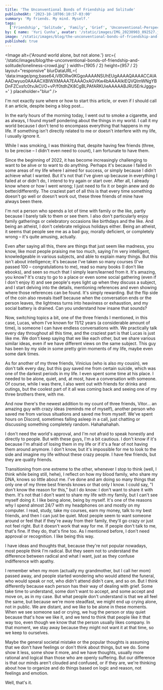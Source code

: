 ```yaml
---
title: 'The Unconventional Bonds of Friendship and Solitude'
publishedAt: '2023-10-18T06:10:57-03:00'
summary: 'My friends. My mind. Myself.'
tags:
  ['Friendship', 'Solitude', 'Family', 'Grief', 'Unconventional-Perspectives']
by: { name: 'Yuri Cunha', avatar: '/static/images/IMG_20230903_092527.jpg' }
image: '/static/images/blog/the-unconventional-bonds-of-friendship-and-solitude/loneliness-crowd.jpg'
published: true
---
```


<Image
  alt={'Around world alone, but not alone.'}
  src={
    '/static/images/blog/the-unconventional-bonds-of-friendship-and-solitude/loneliness-crowd.jpg'
  }
  width={1905 / 2}
  height={957 / 2}
  layout="responsive"
  blurDataURL={
    'data:image/png;base64,iVBORw0KGgoAAAANSUhEUgAAAAQAAAACCAIAAADwyuo0AAAACXBIWXMAAA7EAAAOxAGVKw4bAAAAIklEQVQImWNgYBDnFZCxsfc0tvJkCI/O+vP/f0tdhZK8CgBLPAfARKUieAAAAABJRU5ErkJggg=='
  }
  placeholder="blur"
/>

I'm not exactly sure where or how to start this article, or even if I should call it an article, despite being a blog post...

In the early hours of the morning today, I went out to smoke a cigarette, and as always, I found myself pondering about the things in my world. I call it my world because I don't tend to encompass everything that happens in my life. If something isn't directly related to me or doesn't interfere with my life, I usually ignore it.

While I was smoking, I was thinking that, despite having few friends (three, to be precise – I didn't even need to count), I am fortunate to have them.

Since the beginning of 2022, it has become increasingly challenging to want to be alive or to want to do anything. Perhaps it's because I failed in some areas of my life where I aimed for success, or simply because I didn't achieve what I wanted. But it's not that I've given up because in everything I failed at or didn't do, I intend to try again or start over. After all, I already know where or how I went wrong; I just need to fix it or begin anew and do better/differently. The craziest part of all this is that every time something doesn't go well or doesn't work out, these three friends of mine have always been there.

I'm not a person who spends a lot of time with family or the like, partly because I barely talk to them or see them. I also don't particularly enjoy family gatherings or celebratory occasions like birthdays and the like. And being an atheist, I don't celebrate religious holidays either. Being an atheist, it seems that people see me as a bad guy, morally deficient, or completely wrong – it's quite amusing, actually.

Even after saying all this, there are things that just seem like madness, you know, like most people praising me too much, saying I'm very intelligent, knowledgeable in various subjects, and able to explain many things. But this isn't about intelligence; it's because I've taken so many courses (I've passed 100 – congratulations to me), read so many books (I don't like ebooks), and seen so much that I simply learn/learned from it. It's amazing, you know? It's crazy to go to a place or even some social gathering (even if I don't enjoy it) and see people's eyes light up when they discuss a subject, and I start delving into the details, mentioning references and even showing where those references can be found. It's simply rewarding. But the flip side of the coin also reveals itself because when the conversation ends or the person leaves, the lightness turns into heaviness or exhaustion, and my social battery is drained. Can you understand how insane that sounds?

Now, switching topics a bit, one of the three friends I mentioned, in this case, Lucas, whom I've known for 11/12 years (a considerable amount of time), is someone I can have endless conversations with. We practically talk every day throughout all this time, and the craziest part is that Lucas is just like me. We don't keep saying that we like each other, but we share various similar ideas, even if we have different views on the same subject. This guy has been by my side in some pretty grim moments of my life, maybe even some dark times.

As for another of my three friends, Vinicius (who is also my cousin), we don't talk every day, but this guy saved me from certain suicide, which was one of the darkest periods in my life. I even spent some time at his place. I needed to be alone, quiet, and, at most, have a conversation with someone. Of course, while I was there, I also went out with friends for drinks and outings, but the coolest part of it all was coming back and seeing one of my three brothers there, with me.

And now there's the newest addition to my count of three friends, Vitor... an amazing guy with crazy ideas (reminds me of myself), another person who saved me from various situations and saved me from myself. We've spent hours on Discord, sometimes falling asleep in a call, just chatting or discussing something completely random. Hahahahahah.

I don't need the world's approval, and I'm not afraid to speak honestly and directly to people. But with these guys, I'm a bit cautious. I don't know if it's because I'm afraid of losing them in my life or if it's a fear of not having them around anymore. I don't know, but it's impossible for me to look to the side and imagine my life without these crazy people. I have few friends, but they are quality friends.

Transitioning from one extreme to the other, whenever I stop to think (well, I think while being still, hehe), I reflect on how my blood family, who share my DNA, knows so little about me. I've done and am doing so many things that only one of my three best friends knows or that only I know. I could say, "I don't know the reason for this," but I do know: I don't want to share it with them. It's not that I don't want to share my life with my family, but I can't see myself doing it. I like being alone, being by myself. It's one of the reasons why I spend almost 24/7 with my headphones on and mostly on my computer. I read, study, take my courses, earn my money, talk to my best friends, and then I can just be quiet. Most people seem to want someone around or feel that if they're away from their family, they'll go crazy or just not feel right. But it doesn't work that way for me. If people don't talk to me, that's fine. If they do, that's fine too. As I mentioned before, I don't need approval or recognition. I like being this way.

I have ideas and thoughts that, because they're not popular nowadays, most people think I'm radical. But they seem not to understand the difference between radical and what I want, just as they confuse indifference with apathy.

I remember when my mom (actually my grandmother, but I call her mom) passed away, and people started wondering who would attend the funeral, who would speak or not, who didn't attend didn't care, and so on. But I think differently because each person has their way of dealing with grief. Some take time to understand, some don't want to accept, and some accept and move on, as in my case. But what people don't understand is that we all feel the same, but because we're more steadfast, we might end up crying alone, not in public. We are distant, and we like to be alone in these moments. When we see someone sad or crying, we hug the person or stay quiet because that's how we like it, and we tend to think that people like it that way too, even though we know that the person usually likes company. In that moment, we stay away because they might not want it at that time, so we keep to ourselves.

Maybe the general societal mistake or the popular thoughts is assuming that we don't have feelings or don't think about things, but we do. Some show it less, some show it more, and we have thoughts, usually more rational and logical than those who are openly suffering. But our difference is that our minds aren't clouded and confused, or if they are, we're thinking about how to organize and do things based on logic and reason, not feelings and emotion.

Well, that's it.
